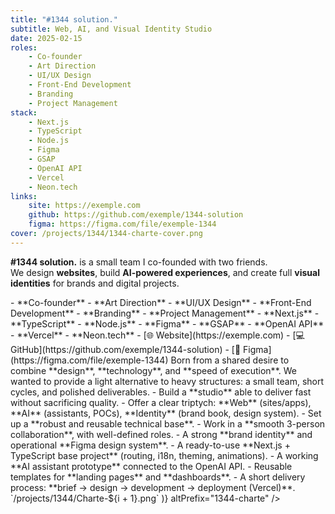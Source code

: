 ```yaml
---
title: "#1344 solution."
subtitle: Web, AI, and Visual Identity Studio
date: 2025-02-15
roles:
    - Co-founder
    - Art Direction
    - UI/UX Design
    - Front-End Development
    - Branding
    - Project Management
stack:
    - Next.js
    - TypeScript
    - Node.js
    - Figma
    - GSAP
    - OpenAI API
    - Vercel
    - Neon.tech
links:
    site: https://exemple.com
    github: https://github.com/exemple/1344-solution
    figma: https://figma.com/file/exemple-1344
cover: /projects/1344/1344-charte-cover.png
---
```


<Section>

**#1344 solution.** is a small team I co-founded with two friends.  
We design **websites**, build **AI-powered experiences**, and create full **visual identities** for brands and digital projects.

</Section>

<Accordion>

<AccordionItem title="Roles">
    - **Co-founder** - **Art Direction** - **UI/UX Design** - **Front-End
    Development** - **Branding** - **Project Management**
</AccordionItem>

<AccordionItem title="Stack">
    - **Next.js** - **TypeScript** - **Node.js** - **Figma** - **GSAP** -
    **OpenAI API** - **Vercel** - **Neon.tech**
</AccordionItem>

<AccordionItem title="Links">
    - [🌐 Website](https://exemple.com) - [💻
    GitHub](https://github.com/exemple/1344-solution) - [🎨
    Figma](https://figma.com/file/exemple-1344)
</AccordionItem>

<AccordionItem title="Context">
    Born from a shared desire to combine **design**, **technology**, and **speed
    of execution**. We wanted to provide a light alternative to heavy
    structures: a small team, short cycles, and polished deliverables.
</AccordionItem>

<AccordionItem title="Objectives">
    - Build a **studio** able to deliver fast without sacrificing quality. -
    Offer a clear triptych: **Web** (sites/apps), **AI** (assistants, POCs),
    **Identity** (brand book, design system). - Set up a **robust and reusable
    technical base**. - Work in a **smooth 3-person collaboration**, with
    well-defined roles.
</AccordionItem>

<AccordionItem title="Results" defaultOpen>
    - A strong **brand identity** and operational **Figma design system**. - A
    ready-to-use **Next.js + TypeScript base project** (routing, i18n, theming,
    animations). - A working **AI assistant prototype** connected to the OpenAI
    API. - Reusable templates for **landing pages** and **dashboards**. - A
    short delivery process: **brief → design → development → deployment
    (Vercel)**.
</AccordionItem>

<AccordionItem title="Gallery" defaultOpen>
    <Lightbox
        images={Array.from(
            { length: 7 },
            (_, i) => `/projects/1344/Charte-${i + 1}.png`
        )}
        altPrefix="1344-charte"
    />
</AccordionItem>

</Accordion>
